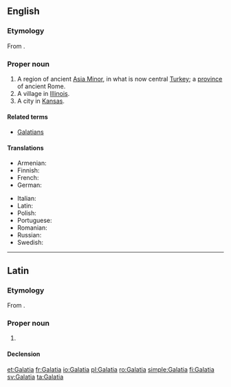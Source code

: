 ==English==
{{wikipedia}}

===Etymology===
From {{etyl|grc|en}} {{term|Γαλατία||sc=polytonic|lang=grc}}.

===Proper noun===
{{en-proper noun}}

# A region of ancient [[Asia Minor]], in what is now central [[Turkey]]; a [[province]] of ancient Rome.
# A village in [[Illinois]].
# A city in [[Kansas]].

====Related terms====
* [[Galatians]]

====Translations====
{{trans-top|region of Asia Minor}}
* Armenian: {{t|hy|Գաղատիա}}
* Finnish: {{t+|fi|Galatia}}
* French: {{t+|fr|Galatie|f}}
* German: {{t+|de|Galatien|n}}
{{trans-mid}}
* Italian: {{t|it|Galazia|f}}
* Latin: {{t|la|Galatia|f}}
* Polish: {{t+|pl|Galacja|f}}
* Portuguese: {{t+|pt|Galácia|f}}
* Romanian: {{t+|ro|Galatia|f}}
* Russian: {{t|ru|Галатия|f}}
* Swedish: {{t+|sv|Galatien|n}}
{{trans-bottom}}

{{catlangcode|en|Countries|Cities|Villages|Illinois|Kansas}}

----

==Latin==

===Etymology===
From {{etyl|grc|la}} {{m|grc|Γαλατία}}.

===Proper noun===
{{la-proper noun|Galatīa|Galatiae|Galatīae|f|first}}

# {{l|en|Galatia}} {{gloss|region of Anatolia, later a Roman province}}

====Declension====
{{la-decl-1st|loc=1|num=sg|Galatī}}

[[et:Galatia]]
[[fr:Galatia]]
[[io:Galatia]]
[[pl:Galatia]]
[[ro:Galatia]]
[[simple:Galatia]]
[[fi:Galatia]]
[[sv:Galatia]]
[[ta:Galatia]]